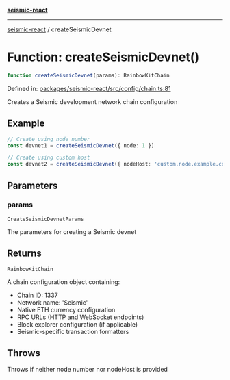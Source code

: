 [**seismic-react**](/seismic-react/README.mdx)

---

[seismic-react](/seismic-react/globals.mdx) / createSeismicDevnet

# Function: createSeismicDevnet()

```ts
function createSeismicDevnet(params): RainbowKitChain
```

Defined in: [packages/seismic-react/src/config/chain.ts:81](https://github.com/SeismicSystems/seismic-client/blob/e8122c87fd8029044309fb1fb7eeb938d5015e19/packages/seismic-react/src/config/chain.ts#L81)

Creates a Seismic development network chain configuration

## Example

```typescript
// Create using node number
const devnet1 = createSeismicDevnet({ node: 1 })

// Create using custom host
const devnet2 = createSeismicDevnet({ nodeHost: 'custom.node.example.com' })
```

## Parameters

### params

`CreateSeismicDevnetParams`

The parameters for creating a Seismic devnet

## Returns

`RainbowKitChain`

A chain configuration object containing:

- Chain ID: 1337
- Network name: 'Seismic'
- Native ETH currency configuration
- RPC URLs (HTTP and WebSocket endpoints)
- Block explorer configuration (if applicable)
- Seismic-specific transaction formatters

## Throws

Throws if neither node number nor nodeHost is provided

